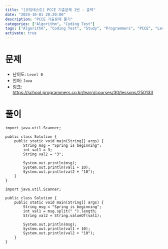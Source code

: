 ```yaml
---
title: "[코딩테스트] PCCE 기출문제 1번 - 출력"
date: "2024-10-01 20:20:00"
description: "PCCE 기출문제 풀기"
categories: ["Algorithm", "Coding Test"]
tags: ["Algorithm", "Coding Test", "Study", "Programmers", "PCCE", "Level 0"]
activate: true
---
```


# 문제

- 난이도: `Level 0`
- 언어: `Java`
- 링크: https://school.programmers.co.kr/learn/courses/30/lessons/250133

# 풀이

```java:Solution1
import java.util.Scanner;

public class Solution {
    public static void main(String[] args) {
        String msg = "Spring is beginning";
        int val1 = 3;
        String val2 = "3";

        System.out.println(msg);
        System.out.println(val1 + 10);
        System.out.println(val2 + "10");
    }
}
```

```java:Solution2
import java.util.Scanner;

public class Solution {
    public static void main(String[] args) {
        String msg = "Spring is beginning";
        int val1 = msg.split(" ").length;
        String val2 = String.valueOf(val1);

        System.out.println(msg);
        System.out.println(val1 + 10);
        System.out.println(val2 + "10");
    }
}
```
